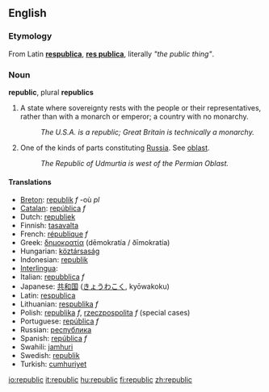 {{see|Republic}}
==English==

===Etymology===

From Latin '''[[respublica]]''', '''[[res publica]]''', literally ''"the public thing"''.

===Noun===
'''republic''', plural '''republics'''

#A state where sovereignty rests with the people or their representatives, rather than with a monarch or emperor; a country with no monarchy.
#: ''The U.S.A. is a republic; Great Britain is technically a monarchy.''
#One of the kinds of parts constituting [[Russia]]. See [[oblast]].
#:''The Republic of Udmurtia is west of the Permian Oblast.''

====Translations====

*[[Breton]]: [[republik]] ''f'' -où ''pl''
*[[Catalan]]: [[república]] ''f''
*Dutch: [[republiek]] '' ''
*Finnish: [[tasavalta]]
*French: [[république]] ''f''
*Greek: [[δημοκρατία]] (dēmokratía / ðīmokratía)
*Hungarian: [[köztársaság]]
*Indonesian: [[republik]]
*[[Interlingua]]: [[]]
*Italian: [[repubblica]] ''f''
*Japanese: [[共和国]] ([[きょうわこく]], kyōwakoku)
*Latin: [[respublica]]
*Lithuanian: [[respublika]] ''f''
*Polish: [[republika]] ''f'', [[rzeczpospolita]] ''f'' (special cases)
*Portuguese: [[república]] ''f''
*Russian: [[республика]]
*Spanish: [[república]] ''f''
*Swahili: [[jamhuri]]
*Swedish: [[republik]] '' ''
*Turkish: [[cumhuriyet]]

[[io:republic]]
[[it:republic]]
[[hu:republic]]
[[fi:republic]]
[[zh:republic]]